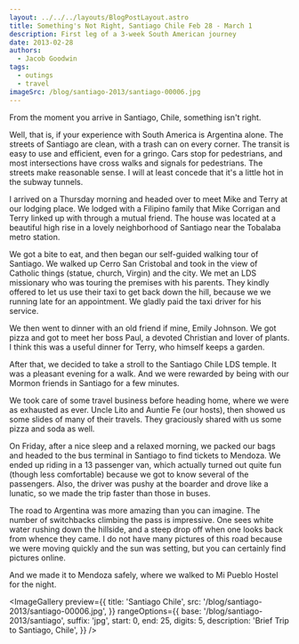 ```yaml
---
layout: ../../../layouts/BlogPostLayout.astro
title: Something's Not Right, Santiago Chile Feb 28 - March 1
description: First leg of a 3-week South American journey
date: 2013-02-28
authors:
  - Jacob Goodwin
tags:
  - outings
  - travel
imageSrc: /blog/santiago-2013/santiago-00006.jpg
---
```



From the moment you arrive in Santiago, Chile, something isn't right.

Well, that is, if your experience with South America is Argentina alone. The streets of Santiago are clean, with a trash can on every corner. The transit is easy to use and efficient, even for a gringo. Cars stop for pedestrians, and most intersections have cross walks and signals for pedestrians. The streets make reasonable sense. I will at least concede that it's a little hot in the subway tunnels.

I arrived on a Thursday morning and headed over to meet Mike and Terry at our lodging place. We lodged with a Filipino family that Mike Corrigan and Terry linked up with through a mutual friend. The house was located at a beautiful high rise in a lovely neighborhood of Santiago near the Tobalaba metro station.

We got a bite to eat, and then began our self-guided walking tour of Santiago. We walked up Cerro San Cristobal and took in the view of Catholic things (statue, church, Virgin) and the city. We met an LDS missionary who was touring the premises with his parents. They kindly offered to let us use their taxi to get back down the hill, because we we running late for an appointment. We gladly paid the taxi driver for his service.

We then went to dinner with an old friend if mine, Emily Johnson. We got pizza and got to meet her boss Paul, a devoted Christian and lover of plants. I think this was a useful dinner for Terry, who himself keeps a garden.

After that, we decided to take a stroll to the Santiago Chile LDS temple. It was a pleasant evening for a walk. And we were rewarded by being with our Mormon friends in Santiago for a few minutes.

We took care of some travel business before heading home, where we were as exhausted as ever. Uncle Lito and Auntie Fe (our hosts), then showed us some slides of many of their travels. They graciously shared with us some pizza and soda as well.

On Friday, after a nice sleep and a relaxed morning, we packed our bags and headed to the bus terminal in Santiago to find tickets to Mendoza. We ended up riding in a 13 passenger van, which actually turned out quite fun (though less comfortable) because we got to know several of the passengers. Also, the driver was pushy at the boarder and drove like a lunatic, so we made the trip faster than those in buses.

The road to Argentina was more amazing than you can imagine. The number of switchbacks climbing the pass is impressive. One sees white water rushing down the hillside, and a steep drop off when one looks back from whence they came. I do not have many pictures of this road because we were moving quickly and the sun was setting, but you can certainly find pictures online.

And we made it to Mendoza safely, where we walked to Mi Pueblo Hostel for the night.

<ImageGallery
  preview={{
    title: 'Santiago Chile',
    src: '/blog/santiago-2013/santiago-00006.jpg',
  }}
  rangeOptions={{
    base: '/blog/santiago-2013/santiago',
    suffix: 'jpg',
    start: 0,
    end: 25,
    digits: 5,
    description: 'Brief Trip to Santiago, Chile',
  }}
/>
